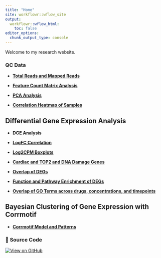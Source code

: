 ```yaml
---
title: "Home"
site: workflowr::wflow_site
output:
  workflowr::wflow_html:
    toc: false
editor_options:
  chunk_output_type: console
---
```


Welcome to my research website.

  
### **QC Data**  

- **[Total Reads and Mapped Reads](https://sayanpaul01.github.io/CX5461_Project/total_reads_and_mapped_reads.html)**

- **[Feature Count Matrix Analysis](https://sayanpaul01.github.io/CX5461_Project/count_matrix_analysis.html)**

- **[PCA Analysis](https://sayanpaul01.github.io/CX5461_Project/PCA.html)**  

- **[Correlation Heatmap of Samples](https://sayanpaul01.github.io/CX5461_Project/Correlation_Heatmap_of_Samples.html)**


## **Differential Gene Expression Analysis**  

- **[DGE Analysis](https://sayanpaul01.github.io/CX5461_Project/DGE_Analysis.html)**

- **[LogFC Correlation](https://sayanpaul01.github.io/CX5461_Project/LogFC_Correlation.html)**  

- **[Log2CPM Boxplots](https://sayanpaul01.github.io/CX5461_Project/Log2CPM_Boxplots.html)** 

- **[Cardiac and TOP2 and DNA Damage Genes](https://sayanpaul01.github.io/CX5461_Project/Cardiac_and_TOP2_Genes.html)**

- **[Overlap of DEGs](https://sayanpaul01.github.io/CX5461_Project/Overlap_DEGs.html)**

- **[Function and Pathway Enrichment of DEGs](https://sayanpaul01.github.io/CX5461_Project/GO_KEGG_DEG.html)** 

- **[Overlap of GO Terms across drugs, concentrations, and timepoints](https://sayanpaul01.github.io/CX5461_Project/Overlap_GO_DEG.html)**


## **Bayesian Clustering of Gene Expression with Corrmotif**

- **[Corrmotif Model and Patterns](https://sayanpaul01.github.io/CX5461_Project/Corrmotif_all.html)**



### 🔗 **Source Code**  

[![View on GitHub](https://img.shields.io/badge/View%20on-GitHub-blue?logo=github)](https://github.com/sayanpaul01/CX5461_Project)

